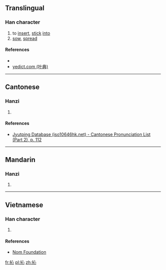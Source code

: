 ==Translingual==

===Han character===
{{Han char|rn=64|rad=手|as=05|sn=8|four=|canj=手心 (QP)|ids=⿰[[扌]][[心]]}}

# to [[insert]], [[stick]] [[into]]
# [[sow]], [[spread]]

====References====
* {{Han ref|kx=0421.010|dkj=11875|hdz=31844.050|uh=628B|ud=25227}}
*[http://yedict.com/htm/62/628B.htm yedict.com (叶典)]

----

==Cantonese==

===Hanzi===
{{yue-hanzi|jyut=[[cam3]]|y=cham3}}

# {{defn|lang=yue|sort=手05}}

====References====
*[http://www.iso10646hk.net/jp/document/download.jsp Jyutping Database (iso10646hk.net) - Cantonese Pronunciation List (Part 2), p. 112]

----

==Mandarin==

===Hanzi===
{{cmn-hanzi|pin=[[qìn]] ([[qin4]]), [[shèn]] ([[shen4]])|wg=ch'in<sup>4</sup>, shen<sup>4</sup>}}

# {{defn|lang=cmn|sort=手05}}

----

==Vietnamese==

===Han character===
{{vi-readings|rs=手05| hanviet = [[tóm]], [[tùm]]}}

# {{defn|lang=vi|sort=手05}}

====References====
*[http://nomfoundation.org/common/nom_details.php?codepoint=628b Nom Foundation]

[[fr:抋]]
[[pl:抋]]
[[zh:抋]]